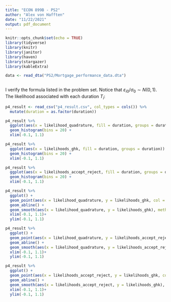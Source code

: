 ```yaml
---
title: "ECON 899B - PS2"
author: "Alex von Hafften"
date: "11/22/2021"
output: pdf_document
---
```


```r
knitr::opts_chunk$set(echo = TRUE)
library(tidyverse) 
library(knitr)
library(janitor)
library(haven)
library(stargazer)
library(kableExtra)

data <- read_dta("PS2/Mortgage_performance_data.dta")



```

I verify the formula listed in the problem set. Notice that $\varepsilon_{i0}/\sigma_0 \sim N(0, 1)$. The likelihood associated with each duration $T_i$:

\begin{align*}
P(T_i = 1|X_i, Z_i, \theta) 
&= P(Y_{i0} = 1|X_i, Z_i, \theta) \\
&= P(\alpha_0 + X_i \beta + Z_{i0} \gamma + \varepsilon_{i0} > 0|X_i, Z_i, \theta) \\
&= P(\varepsilon_{i0} > -\alpha_0 - X_i \beta - Z_{i0} \gamma |X_i, Z_i, \theta) \\
&= P(\varepsilon_{i0} < \alpha_0 + X_i \beta + Z_{i0} \gamma |X_i, Z_i, \theta) \\
&= P(\varepsilon_{i0} /\sigma_0 < (\alpha_0 + X_i \beta + Z_{i0} \gamma) / \sigma_0 |X_i, Z_i, \theta) \\
&= \Phi((\alpha_0 + X_i \beta + Z_{i0}\gamma)/\sigma_0)
\end{align*}

\begin{align*}
P(T_i = 2|X_i, Z_i, \theta) 
&= P(Y_{i0} = 0, Y_{i1} = 1|X_i, Z_i, \theta) \\
&= P(Y_{i0} = 0|X_i, Z_i, \theta) \times P(Y_{i1} = 1| Y_{i0} = 0,  X_i, Z_i, \theta) \\
&= P(\alpha_0 + X_i \beta + Z_{i0} \gamma + \varepsilon_{i0} < 0|X_i, Z_i, \theta) \\
&\times P(\alpha_0 + X_i \beta + Z_{i1} \gamma + \varepsilon_{i1} > 0| \alpha_0 + X_i \beta + Z_{i0} \gamma + \varepsilon_{i0} < 0,  X_i, Z_i, \theta) \\
&= P(\alpha_0 + X_i \beta + Z_{i0} \gamma + \varepsilon_{i0} < 0|X_i, Z_i, \theta) \\
&\times P(\alpha_0 + X_i \beta + Z_{i1} \gamma + \rho  \varepsilon_{i0} + \eta_{i1} > 0| \alpha_0 + X_i \beta + Z_{i0} \gamma + \varepsilon_{i0} < 0,  X_i, Z_i, \theta) \\
&= P(\varepsilon_{i0} < - \alpha_0 - X_i \beta - Z_{i0} \gamma |X_i, Z_i, \theta) \\
&\times P(\eta_{i1} > -\alpha_0 - X_i \beta - Z_{i1} \gamma - \rho  \varepsilon_{i0} |\varepsilon_{i0} < - \alpha_0 - X_i \beta - Z_{i0} \gamma , X_i, Z_i, \theta)\\
&= P(\varepsilon_{i0} < - \alpha_0 - X_i \beta - Z_{i0} \gamma |X_i, Z_i, \theta) \\
&\times P(\eta_{i1} < \alpha_0 + X_i \beta + Z_{i1} \gamma + \rho  \varepsilon_{i0} |\varepsilon_{i0} < - \alpha_0 - X_i \beta - Z_{i0} \gamma , X_i, Z_i, \theta)\\
&= ....\\
&= \Phi((-\alpha_0 - X_i \beta - Z_{i0}\gamma)/\sigma_0) \\
&\times \int_{-\infty}^{- \alpha_0 - X_i \beta - Z_{i0} \gamma}P(\eta_{i1} < \alpha_0 + X_i \beta + Z_{i1} \gamma + \rho  w | X_i, Z_i, \theta)dw\\
&= \Phi((-\alpha_0 - X_i \beta - Z_{i0}\gamma)/\sigma_0) \\
&\times \int_{-\infty}^{- \alpha_0 - X_i \beta - Z_{i0} \gamma}\Phi(\alpha_0 + X_i \beta + Z_{i1} \gamma + \rho  w)dw\\
\end{align*}


```r
p4_result <- read_csv("p4_result.csv", col_types = cols()) %>%
  mutate(duration = as.factor(duration))
```

```r
p4_result %>%
  ggplot(aes(x = likelihood_quadrature, fill = duration, groups = duration)) + 
  geom_histogram(bins = 20) +
  xlim(-0.1, 1.1)

p4_result %>%
  ggplot(aes(x = likelihoods_ghk, fill = duration, groups = duration)) + 
  geom_histogram(bins = 20) +
  xlim(-0.1, 1.1)

p4_result %>%
  ggplot(aes(x = likelihoods_accept_reject, fill = duration, groups = duration)) + 
  geom_histogram(bins = 20) +
  xlim(-0.1, 1.1)
```

```r
p4_result %>%
  ggplot() + 
  geom_point(aes(x = likelihood_quadrature, y = likelihoods_ghk, col = duration)) +
  geom_abline() +
  geom_smooth(aes(x = likelihood_quadrature, y = likelihoods_ghk), method = "lm", formula = y ~ x) +
  xlim(-0.1, 1.1)+
  ylim(-0.1, 1.1)

p4_result %>%
  ggplot() + 
  geom_point(aes(x = likelihood_quadrature, y = likelihoods_accept_reject, col = duration)) +
  geom_abline() +
  geom_smooth(aes(x = likelihood_quadrature, y = likelihoods_accept_reject), method = "lm", formula = y ~ x)  +
  xlim(-0.1, 1.1)+
  ylim(-0.1, 1.1)

p4_result %>%
  ggplot() + 
  geom_point(aes(x = likelihoods_accept_reject, y = likelihoods_ghk, col = duration)) +
  geom_abline() +
  geom_smooth(aes(x = likelihoods_accept_reject, y = likelihoods_ghk), method = "lm", formula = y ~ x)  +
  xlim(-0.1, 1.1)+
  ylim(-0.1, 1.1)
```
